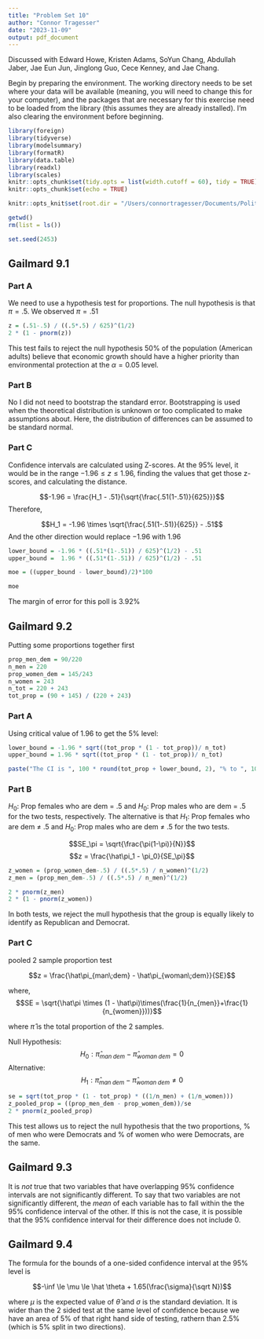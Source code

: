 ```yaml
---
title: "Problem Set 10"
author: "Connor Tragesser"
date: "2023-11-09"
output: pdf_document
---
```


Discussed with Edward Howe, Kristen Adams, SoYun Chang, Abdullah Jaber, Jae Eun Jun, Jinglong Guo, Cece Kenney, and Jae Chang.

Begin by preparing the environment. The working directory needs to be set where your data will be available (meaning, you will need to change this for your computer), and the packages that are necessary for this exercise need to be loaded from the library (this assumes they are already installed). I'm also clearing the environment before beginning.

```r
library(foreign)
library(tidyverse)
library(modelsummary)
library(formatR)
library(data.table)
library(readxl)
library(scales)
knitr::opts_chunk$set(tidy.opts = list(width.cutoff = 60), tidy = TRUE)
knitr::opts_chunk$set(echo = TRUE)

knitr::opts_knit$set(root.dir = "/Users/connortragesser/Documents/Political Science Coursework Readings/Quant 1/Problem Set 10/")

getwd()
rm(list = ls()) 

set.seed(2453)

```

## Gailmard 9.1

### Part A

We need to use a hypothesis test for proportions. The null hypothesis is that $\pi = .5$. We observed $\pi = .51$

```r

z = (.51-.5) / ((.5*.5) / 625)^(1/2)
2 * (1 - pnorm(z))
```

This test fails to reject the null hypothesis 50% of the population (American adults) believe that economic growth should have a higher priority than environmental protection at the $\alpha = 0.05$ level.

### Part B

No I did not need to bootstrap the standard error. Bootstrapping is used when the theoretical distribution is unknown or too complicated to make assumptions about. Here, the distribution of differences can be assumed to be standard normal. 

### Part C

Confidence intervals are calculated using Z-scores. At the 95% level, it would be in the range $-1.96 \le z \le 1.96$, finding the values that get those z-scores, and calculating the distance. 

$$-1.96 = \frac{H_1 - .51}{\sqrt{\frac{.51(1-.51)}{625}}}$$
Therefore,

$$H_1 = -1.96 \times \sqrt{\frac{.51(1-.51)}{625}} - .51$$
And the other direction would replace $-1.96$ with $1.96$

```r

lower_bound = -1.96 * ((.51*(1-.51)) / 625)^(1/2) - .51
upper_bound =  1.96 * ((.51*(1-.51)) / 625)^(1/2) - .51

moe = ((upper_bound - lower_bound)/2)*100

moe
```

The margin of error for this poll is 3.92%

## Gailmard 9.2

Putting some proportions together first

```r
prop_men_dem = 90/220
n_men = 220
prop_women_dem = 145/243
n_women = 243
n_tot = 220 + 243
tot_prop = (90 + 145) / (220 + 243)
```


### Part A

Using critical value of 1.96 to get the 5% level:
```r
lower_bound = -1.96 * sqrt((tot_prop * (1 - tot_prop))/ n_tot)
upper_bound = 1.96 * sqrt((tot_prop * (1 - tot_prop))/ n_tot)

paste("The CI is ", 100 * round(tot_prop + lower_bound, 2), "% to ", 100 *round(tot_prop + upper_bound, 2), "%.", sep = "")
```


### Part B

$H_0$: Prop females who are dem = .5 and $H_0$: Prop males who are dem = .5  for the two tests, respectively. The alternative is that $H_1$: Prop females who are dem $\ne$ .5 and $H_0$: Prop males who are dem $\ne$ .5 for the two tests. 

$$SE_\pi = \sqrt{\frac{\pi(1-\pi)}{N}}$$
$$z = \frac{\hat\pi_1 - \pi_0}{SE_\pi}$$ 

```r
z_women = (prop_women_dem-.5) / ((.5*.5) / n_women)^(1/2)
z_men = (prop_men_dem-.5) / ((.5*.5) / n_men)^(1/2)

2 * pnorm(z_men)
2 * (1 - pnorm(z_women))
```

In both tests, we reject the mull hypothesis that the group is equally likely to identify as Republican and Democrat.

### Part C

pooled 2 sample proportion test

$$z = \frac{\hat\pi_{man\;dem} - \hat\pi_{woman\;dem}}{SE}$$ 

where,
$$SE = \sqrt{\hat\pi \times (1 - \hat\pi)\times(\frac{1}{n_{men}}+\frac{1}{n_{women}}))}$$

where $\hat\pi$ is the total proportion of the 2 samples. 

Null Hypothesis: $$H_0: \hat{\pi}_{man\;dem} - \hat{\pi}_{woman\;dem} = 0$$
Alternative: $$H_1: \hat{\pi}_{man\;dem} - \hat{\pi}_{woman\;dem} \neq 0$$
```r
se = sqrt(tot_prop * (1 - tot_prop) * ((1/n_men) + (1/n_women)))
z_pooled_prop = ((prop_men_dem - prop_women_dem))/se
2 * pnorm(z_pooled_prop)
```


This test allows us to reject the null hypothesis that the two proportions, % of men who were Democrats and % of women who were Democrats, are the same. 

## Gailmard 9.3

It is *not* true that two variables that have overlapping 95% confidence intervals are not significantly different. To say that two variables are not significantly different, the *mean* of each variable has to fall within the the 95% confidence interval of the other. If this is not the case, it is possible that the 95% confidence interval for their difference does not include 0.  

## Gailmard 9.4

The formula for the bounds of a one-sided confidence interval at the 95% level is 

$$-\inf \le \mu \le \hat \theta + 1.65(\frac{\sigma}{\sqrt N})$$

where $\mu$ is the expected value of $\hat \theta$ and $\sigma$ is the standard deviation. It is wider than the 2 sided test at the same level of confidence because we have an area of 5% of that right hand side of testing, rathern than 2.5% (which is 5% split in two directions). 



